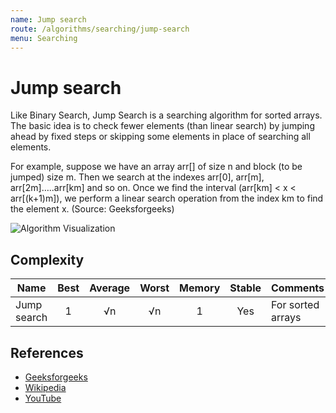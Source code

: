```yaml
---
name: Jump search
route: /algorithms/searching/jump-search
menu: Searching
---
```


# Jump search

Like Binary Search, Jump Search is a searching algorithm for sorted arrays. The
basic idea is to check fewer elements (than linear search) by jumping ahead by
fixed steps or skipping some elements in place of searching all elements.

For example, suppose we have an array arr[] of size n and block (to be jumped)
size m. Then we search at the indexes arr[0], arr[m], arr[2m]…..arr[km] and so
on. Once we find the interval (arr[km] < x < arr[(k+1)m]), we perform a linear
search operation from the index km to find the element x. (Source:
Geeksforgeeks)

![Algorithm Visualization](https://upload.wikimedia.org/wikipedia/commons/8/83/Jump_Search_Depiction.svg)

## Complexity

| Name        | Best | Average | Worst | Memory | Stable | Comments          |
| ----------- | :--: | :-----: | :---: | :----: | :----: | :---------------- |
| Jump search |  1   |   √n    |  √n   |   1    |  Yes   | For sorted arrays |

## References

- [Geeksforgeeks](https://www.geeksforgeeks.org/jump-search/)
- [Wikipedia](https://en.wikipedia.org/wiki/Jump_search)
- [YouTube](https://www.youtube.com/watch?v=63kS6ZkMpkA&ab_channel=GeeksforGeeks)
